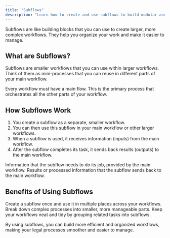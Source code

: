```yaml
---
title: "Subflows"
description: "Learn how to create and use subflows to build modular and reusable components in your workflows"
---
```


<Callout type="info">
  Subflows are like building blocks that you can use to create larger, more complex workflows. They help you organize your work and make it easier to manage.
</Callout>

## What are Subflows?

Subflows are smaller workflows that you can use within larger workflows. Think of them as mini-processes that you can reuse in different parts of your main workflow.

<Card title="Main Flow" icon="diagram-project">
  Every workflow must have a main flow. This is the primary process that orchestrates all the other parts of your workflow.
</Card>

## How Subflows Work

1. You create a subflow as a separate, smaller workflow.
2. You can then use this subflow in your main workflow or other larger workflows.
3. When a subflow is used, it receives information (inputs) from the main workflow.
4. After the subflow completes its task, it sends back results (outputs) to the main workflow.

<CardGroup cols={2}>
  <Card title="Inputs" icon="arrow-right-to-bracket">
    Information that the subflow needs to do its job, provided by the main workflow.
  </Card>
  <Card title="Outputs" icon="arrow-right-from-bracket">
    Results or processed information that the subflow sends back to the main workflow.
  </Card>
</CardGroup>

## Benefits of Using Subflows

<Card title="Reusability" icon="recycle">
  Create a subflow once and use it in multiple places across your workflows.
</Card>

<Card title="Simplicity" icon="wand-magic-sparkles">
  Break down complex processes into smaller, more manageable parts.
</Card>

<Card title="Organization" icon="folder-tree">
  Keep your workflows neat and tidy by grouping related tasks into subflows.
</Card>

By using subflows, you can build more efficient and organized workflows, making your legal processes smoother and easier to manage.
